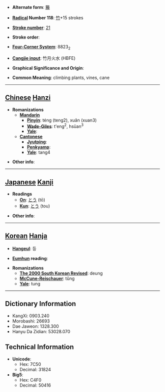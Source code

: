* '''Alternate form''': [[籘]]

* '''[[Wiktionary:Chinese radical index| Radical]] Number 118''': [[Wiktionary:Chinese radical index 竹|竹]]+15 strokes

* '''[[Wiktionary:Chinese total strokes index|Stroke number]]''': [[Wiktionary:Chinese total strokes index 21|21]]

* '''Stroke order''': 

* '''[[Wiktionary:Chinese four corner index|Four-Corner System]]''': 8823<sub>2</sub>

* '''[[Wiktionary:Chinese Cangjie index|Cangjie input]]''': 竹月火水 (HBFE)

* '''Graphical Significance and Origin''': 

* '''Common Meaning''': climbing plants, vines, cane

----

== [[Chinese]] [[Hanzi]] ==

* '''Romanizations'''
** '''[[Mandarin]]'''
*** '''[[Pinyin]]''': téng (teng2), xuǎn (xuan3)
*** '''[[Wade-Giles]]''': t'eng<sup>2</sup>, hsüan<sup>3</sup>
*** '''[[Yale]]''': 
** '''[[Cantonese]]'''
*** '''[[Jyutping]]''':
*** '''[[Penkyamp]]''': 
*** '''[[Yale]]''': tang4

* '''Other info''': 

----

== [[Japanese]] [[Kanji]] ==

* '''Readings'''
** '''[[On]]''': [[とう]] (tō)
** '''[[Kun]]''': [[とう]] (tou)

* '''Other info''':  

----

== [[Korean]] [[Hanja]] ==

* '''[[Hangeul]]''': 등

* '''[[Eumhun]] reading''': 

* '''Romanizations'''
** '''[[The 2000 South Korean Revised Romanization|The 2000 South Korean Revised]]''': deung
** '''[[McCune-Reischauer]]''': tŭng
** '''[[Yale]]''': tung

----

== Dictionary Information ==

* KangXi: 0903.240
* Morobashi: 26693
* Dae Jaweon: 1328.300
* Hanyu Da Zidian: 53028.070

== Technical Information ==

* '''Unicode''':
** Hex: 7C50
** Decimal: 31824
* '''Big5''':
** Hex: C4F0
** Decimal: 50416